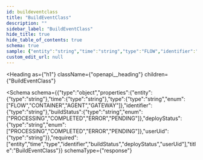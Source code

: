 ```yaml
---
id: buildeventclass
title: "BuildEventClass"
description: ""
sidebar_label: "BuildEventClass"
hide_title: true
hide_table_of_contents: true
schema: true
sample: {"entity":"string","time":"string","type":"FLOW","identifier":"string","buildStatus":"PROCESSING","deployStatus":"PROCESSING","userUid":"string"}
custom_edit_url: null
---
```



<Heading
  as={"h1"}
  className={"openapi__heading"}
  children={"BuildEventClass"}
>
</Heading>





<Schema
  schema={{"type":"object","properties":{"entity":{"type":"string"},"time":{"type":"string"},"type":{"type":"string","enum":["FLOW","CONTAINER","AGENT","GATEWAY"]},"identifier":{"type":"string"},"buildStatus":{"type":"string","enum":["PROCESSING","COMPLETED","ERROR","PENDING"]},"deployStatus":{"type":"string","enum":["PROCESSING","COMPLETED","ERROR","PENDING"]},"userUid":{"type":"string"}},"required":["entity","time","type","identifier","buildStatus","deployStatus","userUid"],"title":"BuildEventClass"}}
  schemaType={"response"}
>
  
</Schema>
            